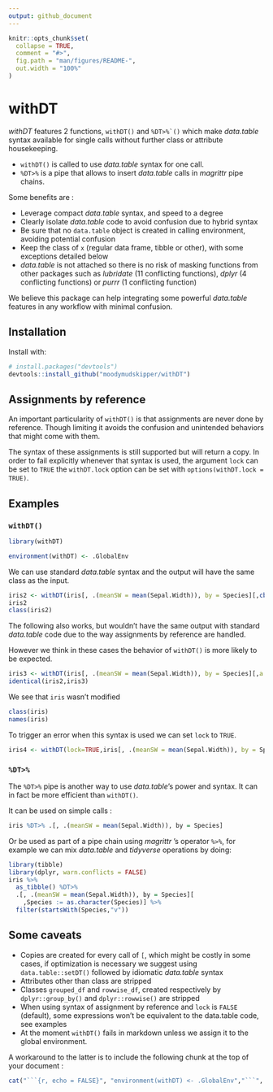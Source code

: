 ```yaml
---
output: github_document
---
```


<!-- README.md is generated from README.Rmd. Please edit that file -->

```r
knitr::opts_chunk$set(
  collapse = TRUE,
  comment = "#>",
  fig.path = "man/figures/README-",
  out.width = "100%"
)
```
# withDT

*withDT* features 2 functions, `withDT()` and ``%DT>%`()`` which make 
*data.table* syntax available for single calls without further class or 
attribute housekeeping.

* `withDT()` is called to use *data.table* syntax for one call. 
* `%DT>%` is a pipe that allows to insert *data.table* calls in *magrittr* pipe chains.

Some benefits are : 

* Leverage compact *data.table* syntax, and speed to a degree
* Clearly isolate *data.table* code to avoid confusion due to hybrid syntax
* Be sure that no `data.table` object is created in calling environment, avoiding
  potential confusion
* Keep the class of `x` (regular data frame, tibble or other), with some
  exceptions detailed below
* *data.table* is not attached so there is no risk of masking functions from
  other packages such as *lubridate* (11 conflicting functions), 
  *dplyr* (4 conflicting functions) or *purrr* (1 conflicting function)

We believe this package can help integrating some powerful *data.table* features
in any workflow with minimal confusion.

## Installation

Install with:

``` r
# install.packages("devtools")
devtools::install_github("moodymudskipper/withDT")
```

## Assignments by reference

An important particularity of `withDT()` is that assignments are never done by
reference. Though limiting it avoids the confusion and unintended behaviors
that might come with them. 

The syntax of these assignments is still supported
but will return a copy. In order to fail explicitly whenever that syntax is used, 
the argument `lock` can be set to `TRUE` the `withDT.lock` option can be set
with `options(withDT.lock = TRUE)`.

## Examples

### `withDT()`

```r
library(withDT)
```

```r
environment(withDT) <- .GlobalEnv
```


We can use standard *data.table* syntax and the output will have the same class
as the input.

```r
iris2 <- withDT(iris[, .(meanSW = mean(Sepal.Width)), by = Species][,cbind(.SD, a =3)])
iris2
class(iris2)
```

The following also works, but wouldn't have the same output with standard
*data.table* code due to the way assignments by reference are handled.

However we think in these cases the behavior of `withDT()` is more likely 
to be expected.

```r
iris3 <- withDT(iris[, .(meanSW = mean(Sepal.Width)), by = Species][,a:=3])
identical(iris2,iris3)
```


We see that `iris` wasn't modified

```r
class(iris)
names(iris)
```


To trigger an error when this syntax is used we can set `lock` to `TRUE`.

```r
iris4 <- withDT(lock=TRUE,iris[, .(meanSW = mean(Sepal.Width)), by = Species][,b:=3])
```

### `%DT>%`

The `%DT>%` pipe is another way to use *data.table*'s power and syntax. It can
in fact be more efficient than `withDT()`.

It can be used on simple calls :

```r
iris %DT>% .[, .(meanSW = mean(Sepal.Width)), by = Species]
```

Or be used as part of a pipe chain using *magrittr* 's operator `%>%`, for 
example we can mix *data.table* and *tidyverse* operations by doing:

```r
library(tibble)
library(dplyr, warn.conflicts = FALSE)
iris %>%
  as_tibble() %DT>%
  .[, .(meanSW = mean(Sepal.Width)), by = Species][
    ,Species := as.character(Species)] %>%
  filter(startsWith(Species,"v"))
```

## Some caveats

* Copies are created for every call of `[`, which might be costly in some
  cases, if optimization is necessary we suggest using `data.table::setDT()`
  followed by idiomatic *data.table* syntax
* Attributes other than class are stripped
* Classes `grouped_df` and `rowwise_df`, created respectively
  by `dplyr::group_by()` and `dplyr::rowwise()` are stripped
* When using syntax of assignment by reference and `lock` is `FALSE` (default),
  some expressions won't be equivalent to the data.table code, see examples
* At the moment `withDT()` fails in markdown unless we assign it to the global
environment.

A workaround to the latter is to include the following chunk at the top of
your document : 

```r
cat("```{r, echo = FALSE}", "environment(withDT) <- .GlobalEnv","```", sep = "\n")
```
